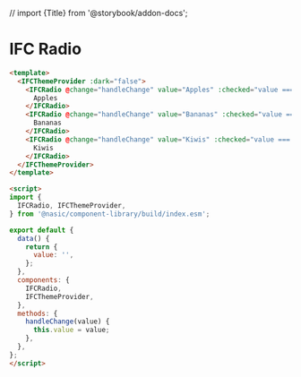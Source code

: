 // import {Title} from '@storybook/addon-docs';

<Meta title="'Presentational Components/Form Components/Radio/Usage" />

# IFC Radio


```html
<template>
  <IFCThemeProvider :dark="false">
    <IFCRadio @change="handleChange" value="Apples" :checked="value === 'Apples'" name="FavoriteFruit" >
      Apples
    </IFCRadio>
    <IFCRadio @change="handleChange" value="Bananas" :checked="value ==='Bananas'"  name="FavoriteFruit">
      Bananas
    </IFCRadio>
    <IFCRadio @change="handleChange" value="Kiwis" :checked="value === 'Kiwis'" name="FavoriteFruit" >
      Kiwis
    </IFCRadio>
  </IFCThemeProvider>
</template>

<script>
import {
  IFCRadio, IFCThemeProvider,
} from '@nasic/component-library/build/index.esm';

export default {
  data() {
    return {
      value: '',
    };
  },
  components: {
    IFCRadio,
    IFCThemeProvider,
  },
  methods: {
    handleChange(value) {
      this.value = value;
    },
  },
};
</script>
```